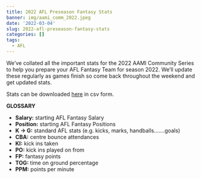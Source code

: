 ```yaml
---
title: 2022 AFL Preseason Fantasy Stats
banner: img/aami_comm_2022.jpeg
date: '2022-03-04'
slug: 2022-afl-preseason-fantasy-stats
categories: []
tags: 
  - AFL
---
```


We've collated all the important stats for the 2022 AAMI Community Series to help you prepare your AFL Fantasy Team for season 2022. We'll update these regularly as games finish so come back throughout the weekend and get updated stats.

Stats can be downloaded [here](/data/blog - 2022 AFL Preseason Fantasy Stats/AFL Preseason Fantasy Stats - 2022.csv) in csv form.

**GLOSSARY**

* **Salary:** starting AFL Fantasy Salary
* **Position:** starting AFL Fantasy Positions
* **K -> G:** standard AFL stats (e.g. kicks, marks, handballs.......goals)
* **CBA:** centre bounce attendances
* **KI:** kick ins taken
* **PO:** kick ins played on from
* **FP:** fantasy points
* **TOG:** time on ground percentage
* **PPM:** points per minute
